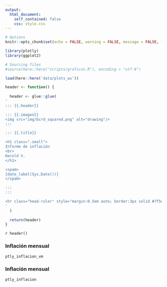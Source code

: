```yaml
---
output:
  html_document:
    self_contained: false
    css: style.css
---
```


```r
# Options
knitr::opts_chunk$set(echo = FALSE, warning = FALSE, message = FALSE, fig.align = "center")

library(plotly)
library(ggplot2)

# Sourcing files
#source(here::here("scripts/graficos.R"), encoding = "utf-8")

load(here::here('data/plots_ws'))

header <- function() {
  
  header <- glue::glue(
'
::: {{.header}}

::: {{.imagen}}
<img src="img/bcrd_squared.png" alt="drawing"/>
:::

::: {{.title}}

<h1 class=".small">
Informe de inflación
<br> 
Harold V. 
</h1>

<spam>
{date_label(Sys.Date())}
</spam>

:::
:::

<hr class="head-ruler" style="margin:0.5em auto; border:3px solid #7f5d00;">
'    
  )
  
  return(header)
}

```

`r header()`




:::{.col-md-6}

### Inflación mensual
```r
ptly_inflacion_vm
```

:::

:::{.col-md-6}

### Inflación mensual
```r
ptly_inflacion
```

:::


